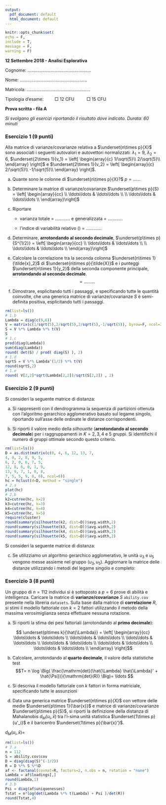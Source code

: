 ```yaml
---
output:
  pdf_document: default
  html_document: default
---
```


```r
knitr::opts_chunk$set(
echo = F, 
include = T,
message = F, 
warning = F)
```


**12 Settembre 2018 - Analisi Esplorativa**

Cognome: $\ldots\ldots\ldots\ldots\ldots\ldots\ldots\ldots\ldots\ldots\ldots\ldots\ldots\ldots\ldots\ldots\ldots$

Nome: $\ldots\ldots\ldots\ldots\ldots\ldots\ldots\ldots\ldots\ldots\ldots\ldots\ldots\ldots\ldots\ldots\ldots\ldots$

Matricola: $\ldots\ldots\ldots\ldots\ldots\ldots\ldots\ldots\ldots\ldots\ldots\ldots\ldots\ldots\ldots\ldots\ldots$

Tipologia d'esame: $\qquad \Box$ 12 CFU $\qquad$ $\Box$ 15 CFU 

\bigskip

\hrule

**Prova scritta - fila A**

*Si svolgano gli esercizi riportando il risultato dove indicato. Durata: 60 minuti*

\bigskip

\hrule


### Esercizio 1 (9 punti)

Alla matrice di varianze/covarianze relativa a $\underset{n\times p}{X}$ sono associati i seguenti autovalori e autovettori normalizzati:
$\lambda_1 = 9$, $\lambda_2 =6$, $\underset{2\times 1}{v_1} = \left[
\begin{array}{c}
1/\sqrt{5}\\
2/\sqrt{5}\\
\end{array}
\right]$ e $\underset{2\times 1}{v_2} = \left[
\begin{array}{c}
2/\sqrt{5}\\
-1/\sqrt{5}\\
\end{array}
\right]$. 

a. Quante sono le colonne di $\underset{n\times p}{X}?$  $p = \ldots\ldots$

b. Determinare la matrice di varianze/covarianze $\underset{p\times p}{S} = 
\left[
\begin{array}{cc}
\\
\ldots\ldots &  \ldots\ldots \\
\\
\ldots\ldots &  \ldots\ldots \\
\end{array}\right]$


c. Riportare

    - varianza totale = $\ldots\ldots\ldots\ldots$ e generalizzata  = $\ldots\ldots\ldots\ldots$ 
    
    - l'indice di variabilità relativo (\underline{arrotondare al secondo decimale})  = $\ldots\ldots\ldots\ldots$. 

d. Determinare, **arrotondando al secondo decimale**, $\underset{p\times p}{S^{1/2}} = 
\left[
\begin{array}{cc}
\\
\ldots\ldots &  \ldots\ldots \\
\\
\ldots\ldots &  \ldots\ldots \\
\end{array}\right]$

e. Calcolare la correlazione tra la seconda colonna $\underset{n\times 1}{\tilde{x}_2}$ di $\underset{n\times p}{\tilde{X}}$ e i punteggi $\underset{n\times 1}{y_2}$ della seconda componente principale, **arrotondando al secondo decimale**. 
$$= \ldots\ldots\ldots$$

g. Dimostrare, esplicitando tutti i passaggi, e specificando tutte le quantità coinvolte, che una generica matrice di varianze/covarianze $S$ è semi-definita positiva, esplicitando tutti i passaggi.



\vspace{2cm}



```r
rm(list=ls())
# 1.b
Lambda = diag(c(9,6))
V = matrix(c(1/sqrt(5),2/sqrt(5),2/sqrt(5),-1/sqrt(5)), byrow=F, ncol=2)
S = V %*% Lambda %*% t(V)
S
# 1.c
prod(diag(Lambda))
sum(diag(Lambda))
round( det(S) / prod( diag(S) ), 2)
# 1.d 
sqrtS = V %*% Lambda^(1/2) %*% t(V)
round(sqrtS,2)
# 1.e 
round( V[2,2]*sqrt(Lambda[2,2])/sqrt(S[2,2]) , 2)
```


\newpage

### Esercizio 2 (9 punti)

Si consideri la seguente matrice di distanza:

\begin{table}[ht]
\centering
\begin{tabular}{r|rrrrrr|}
  \hline
 & $u_1$ & $u_2$ & $u_3$ & $u_4$ & $u_5$ & $u_6$ \\ 
  \hline
$u_1$ & 0 & 4 & 6 & 12 & 13 & 7 \\ 
$u_2$ & 4 & 0 & 2 & 8 & 9 & 5 \\ 
$u_3$ & 6 & 2 & 0 & 6 & 7 & 5 \\ 
$u_4$ & 12 & 8 & 6 & 0 & 1 & 9 \\ 
$u_5$ & 13 & 9 & 7 & 1 & 0 & 8 \\ 
$u_6$ & 7 & 5 & 5 & 9 & 8 & 0 \\ 
   \hline
\end{tabular}
\end{table}

a. Si rappresenti con il dendrogramma la sequenza di partizioni ottenuta con l'algoritmo gerarchico agglomerativo basato sul legame singolo, riportando sull'asse delle ordinate le distanze corrispondenti. 

\vspace{5cm}

b. Si riporti il valore medio della *silhouette* (**arrotondando al secondo decimale**) per i raggruppamenti in $K = 2,3,4$ e $5$ gruppi. Si identifichi il numero di gruppi ottimale secondo questo criterio. 

\begin{table}[ht]
\centering
\begin{tabular}{cc}
  \hline
N.ro di gruppi $K$ &  Valore medio della silhouette \\ 
  \hline
 2 &  $\ldots$\\
 3 &  $\ldots$\\
 4 &  $\ldots$\\
 5 &  $\ldots$\\
   \hline
   \\
N.ro di gruppi ottimale? &  $K^{*} = \ldots\ldots$ \\
\end{tabular}
\end{table}




```r
rm(list=ls())
D = as.dist(matrix(c(0, 4, 6, 12, 13, 7,
4, 0, 2, 8, 9, 5,
6, 2, 0, 6, 7, 5,
12, 8, 6, 0, 1, 9,
13, 9, 7, 1, 0, 8,
7, 5, 5, 9, 8, 0), ncol=6))
hc = hclust(d=D, method = "single")
# 2.a
plot(hc)
# 2.b
k2=cutree(hc, k=2)
k3=cutree(hc, k=3)
k4=cutree(hc, k=4)
k5=cutree(hc, k=5)
require(cluster)
round(summary(silhouette(k2, dist=D))$avg.width,2)
round(summary(silhouette(k3, dist=D))$avg.width,2)
round(summary(silhouette(k4, dist=D))$avg.width,2)
round(summary(silhouette(k5, dist=D))$avg.width,2)
```



Si consideri la seguente matrice di distanza:

\begin{tabular}{c|ccccc}
 & $u_1$ & $u_2$ & $u_3$ & $u_4$ & $u_5$ \\
 \hline
$u_1$ & 0 \\
$u_2$ & 9 & 0 \\
$u_3$ & 3 & 7 & 0 \\
$u_4$ & 6 & 5 & 9 & 0 \\
$u_5$ & 11 & 10 & 2 & 8 & 0\\
\end{tabular}

c. Se utilizziamo un algoritmo gerarchico agglomerativo, le unità $u_3$ e $u_5$ vengono messe assieme nel gruppo
$(u_3, u_5)$. Aggiornare la matrice delle distanze utilizzando i metodi del legame singolo e completo:

\begin{center}
\begin{tabular}{c|ccccc}
Singolo &  $(u_3,u_5)$ & $u_1$ & $u_2$ & $u_4$  \\
 \hline
$(u_3,u_5)$ & 0 \\
$u_1$     & $\ldots\ldots$ & 0 \\
$u_2$     & $\ldots\ldots$ & $\ldots\ldots$ & 0 \\
$u_4$     & $\ldots\ldots$ & $\ldots\ldots$ & $\ldots\ldots$  & 0 \\
\end{tabular}
\begin{tabular}{c|ccccc}
Completo &  $(u_3,u_5)$ & $u_1$ & $u_2$ & $u_4$  \\
 \hline
$(u_3,u_5)$ & 0 \\
$u_1$     & $\ldots\ldots$ & 0 \\
$u_2$     & $\ldots\ldots$ & $\ldots\ldots$ & 0 \\
$u_4$     & $\ldots\ldots$ & $\ldots\ldots$ & $\ldots\ldots$  & 0 \\
\end{tabular}
\end{center}


### Esercizio 3 (8 punti)


Un gruppo di $n=112$ individui si è sottoposto a $p=6$ prove di abilità e intelligenza. 
Caricare la matrice di **varianze/covarianze** $S$ `ability.cov` presente nella libreria `datasets`. Sulla base dalla matrice di **correlazione** $R$, si stimi il modello fattoriale con $k=2$ fattori utilizzando il metodo della massima verosimiglianza senza effettuare nessuna rotazione. 

a. Si riporti la stima dei pesi fattoriali (arrotondando al **primo decimale**):

$$ \underset{p\times k}{\hat{\Lambda}} = 
\left[ \begin{array}{cc}
        \ldots\ldots  & \ldots\ldots \\
       \ldots\ldots   &  \ldots\ldots \\
        \ldots\ldots   &  \ldots\ldots \\
        \ldots\ldots   &  \ldots\ldots \\
          \ldots\ldots   &  \ldots\ldots \\
             \ldots\ldots   &  \ldots\ldots \\
         \end{array} 
\right]$$

b. Calcolare, arrotondando al **quarto decimale**, il valore della statistiche test
$$T= n \log \Big( \frac{\mathrm{det}(\hat{\Lambda} \hat{\Lambda}' + \hat{\Psi})}{\mathrm{det}(R)} \Big)= \ldots $$


c. Si descriva il modello fattoriale con $k$ fattori in forma matriciale, specificando tutte le assunzioni

\vspace{8cm}


d. Data una generica matrice $\underset{n\times p}{X}$ con vettore delle medie $\underset{p\times 1}{\bar{x}}$ e matrice di varianze/covarianze $\underset{p\times p}{S}$, si riporti la definizione della distanza di Mahalanobis $d_{M}(u_i,\bar{x})$ tra l'$i$-sima unità statistica
 $\underset{1\times p}{u'_i}$ e il baricentro $\underset{1\times p}{\bar{x}'}$.


\bigskip
$d_{M}(u_i,\bar{x}) =$
\bigskip



```r
rm(list=ls())
# 3.a
n = 112
S = ability.cov$cov
D = diag(diag(S)^(-1/2))
R = D %*% S %*%D
af <- factanal(covmat=R, factors=2, n.obs = n, rotation = "none")
Lambda = af$loadings[,]
round(Lambda,1)
# 3.b
Psi = diag(af$uniquenesses)
Tstat = n*log(det(Lambda %*% t(Lambda) + Psi )/det(R))
round(Tstat,4)
```
